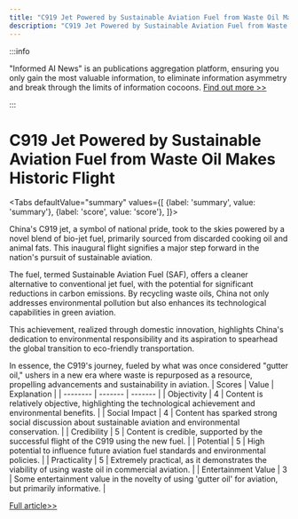 ```yaml
---
title: "C919 Jet Powered by Sustainable Aviation Fuel from Waste Oil Makes Historic Flight"
description: "C919 Jet Powered by Sustainable Aviation Fuel from Waste Oil Makes Historic Flight"
---
```



:::info

"Informed AI News" is an publications aggregation platform, ensuring you only gain the most valuable information, to eliminate information asymmetry and break through the limits of information cocoons.  [Find out more >>](/)

:::

# C919 Jet Powered by Sustainable Aviation Fuel from Waste Oil Makes Historic Flight


<Tabs
	defaultValue="summary"
	values={[
	{label: 'summary', value: 'summary'},
	{label: 'score', value: 'score'},
]}>
<TabItem value="summary">


China's C919 jet, a symbol of national pride, took to the skies powered by a novel blend of bio-jet fuel, primarily sourced from discarded cooking oil and animal fats. This inaugural flight signifies a major step forward in the nation's pursuit of sustainable aviation.

The fuel, termed Sustainable Aviation Fuel (SAF), offers a cleaner alternative to conventional jet fuel, with the potential for significant reductions in carbon emissions. By recycling waste oils, China not only addresses environmental pollution but also enhances its technological capabilities in green aviation.

This achievement, realized through domestic innovation, highlights China's dedication to environmental responsibility and its aspiration to spearhead the global transition to eco-friendly transportation.

In essence, the C919's journey, fueled by what was once considered "gutter oil," ushers in a new era where waste is repurposed as a resource, propelling advancements and sustainability in aviation.
</TabItem>
<TabItem value="score">
	| Scores     | Value   | Explanation |
	| -------- | ------- | ------- |
	| Objectivity  | 4    | Content is relatively objective, highlighting the technological achievement and environmental benefits.    |
	| Social Impact | 4     | Content has sparked strong social discussion about sustainable aviation and environmental conservation.    |
	| Credibility    | 5    | Content is credible, supported by the successful flight of the C919 using the new fuel.    |
	| Potential    | 5    | High potential to influence future aviation fuel standards and environmental policies.    |
	| Practicality    | 5    | Extremely practical, as it demonstrates the viability of using waste oil in commercial aviation.    |
	| Entertainment Value    | 3    | Some entertainment value in the novelty of using 'gutter oil' for aviation, but primarily informative.    |
</TabItem>
</Tabs>

[Full article>>](https://readhub.cn/topic/8aANHXsnbYu)

